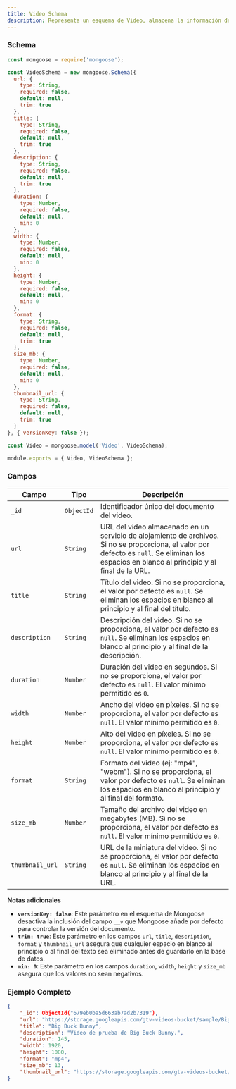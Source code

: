 ```yaml
---
title: Video Schema
description: Representa un esquema de Video, almacena la información de acceso y la metadata básica de un archivo de video.
---
```


### Schema

```javascript
const mongoose = require('mongoose');

const VideoSchema = new mongoose.Schema({
  url: { 
    type: String, 
    required: false,
    default: null,
    trim: true 
  },
  title: { 
    type: String, 
    required: false,
    default: null,
    trim: true 
  },
  description: { 
    type: String, 
    required: false,
    default: null,
    trim: true 
  },
  duration: { 
    type: Number, 
    required: false,
    default: null,
    min: 0 
  },
  width: { 
    type: Number, 
    required: false,
    default: null,
    min: 0 
  },
  height: { 
    type: Number, 
    required: false,
    default: null,
    min: 0 
  },
  format: { 
    type: String, 
    required: false,
    default: null,
    trim: true 
  },
  size_mb: { 
    type: Number, 
    required: false,
    default: null,
    min: 0 
  },
  thumbnail_url: { 
    type: String, 
    required: false,
    default: null,
    trim: true 
  }
}, { versionKey: false });

const Video = mongoose.model('Video', VideoSchema);

module.exports = { Video, VideoSchema };
```

### Campos

| Campo              | Tipo         | Descripción                                                                 |
|--------------------|--------------|-----------------------------------------------------------------------------|
| `_id`              | `ObjectId`   | Identificador único del documento del video.                               |
| `url`              | `String`     | URL del video almacenado en un servicio de alojamiento de archivos. Si no se proporciona, el valor por defecto es `null`. Se eliminan los espacios en blanco al principio y al final de la URL. |
| `title`            | `String`     | Título del video. Si no se proporciona, el valor por defecto es `null`. Se eliminan los espacios en blanco al principio y al final del título. |
| `description`      | `String`     | Descripción del video. Si no se proporciona, el valor por defecto es `null`. Se eliminan los espacios en blanco al principio y al final de la descripción. |
| `duration`         | `Number`     | Duración del video en segundos. Si no se proporciona, el valor por defecto es `null`. El valor mínimo permitido es `0`. |
| `width`            | `Number`     | Ancho del video en píxeles. Si no se proporciona, el valor por defecto es `null`. El valor mínimo permitido es `0`. |
| `height`           | `Number`     | Alto del video en píxeles. Si no se proporciona, el valor por defecto es `null`. El valor mínimo permitido es `0`. |
| `format`           | `String`     | Formato del video (ej: "mp4", "webm"). Si no se proporciona, el valor por defecto es `null`. Se eliminan los espacios en blanco al principio y al final del formato. |
| `size_mb`          | `Number`     | Tamaño del archivo del video en megabytes (MB). Si no se proporciona, el valor por defecto es `null`. El valor mínimo permitido es `0`. |
| `thumbnail_url`    | `String`     | URL de la miniatura del video. Si no se proporciona, el valor por defecto es `null`. Se eliminan los espacios en blanco al principio y al final de la URL. |

**Notas adicionales**

- **`versionKey: false`**: Este parámetro en el esquema de Mongoose desactiva la inclusión del campo `__v` que Mongoose añade por defecto para controlar la versión del documento.
- **`trim: true`**: Este parámetro en los campos `url`, `title`, `description`, `format` y `thumbnail_url` asegura que cualquier espacio en blanco al principio o al final del texto sea eliminado antes de guardarlo en la base de datos.
- **`min: 0`**: Este parámetro en los campos `duration`, `width`, `height` y `size_mb` asegura que los valores no sean negativos.

### Ejemplo Completo

```json
{
    "_id": ObjectId("679eb0ba5d663ab7ad2b7319"),
    "url": "https://storage.googleapis.com/gtv-videos-bucket/sample/BigBuckBunny.mp4",
    "title": "Big Buck Bunny",
    "description": "Video de prueba de Big Buck Bunny.",
    "duration": 145,
    "width": 1920,
    "height": 1080,
    "format": "mp4",
    "size_mb": 13,
    "thumbnail_url": "https://storage.googleapis.com/gtv-videos-bucket/sample/images/BigBuckBunny.jpg"
}
```
